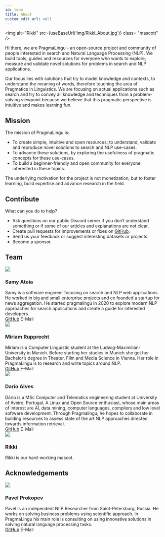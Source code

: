 ```yaml
---
id: team
title: About
custom_edit_url: null
---
```


<img
  alt="Rikki"
  src={useBaseUrl('img/Rikki_About.jpg')}
  class= "mascott"
/>

Hi there, we are PragmaLingu - an open-source project and community of people interested in search 
and Natural Language Processing (NLP). We build tools, guides and resources for everyone who wants to explore,
measure and validate novel solutions for problems in search and NLP applications. 

Our focus lies with solutions that try to model knowledge and contexts, to understand the meaning of words, 
therefore touching the area of Pragmatics in Linguistics. We are focusing on actual applications such as 
search and try to convey all knowledge and techniques from a problem-solving viewpoint because we believe 
that this pragmatic perspective is intuitive and makes learning fun.



## Mission

The mission of PragmaLingu is:
	
- To create simple, intuitive and open resources; to understand, validate and reproduce novel solutions to search and NLP use-cases.
- To advance these solutions, by exploring the usefulness of pragmatic concepts for these use-cases.
- To build a beginner-friendly and open community for everyone interested in these topics.

The underlying motivation for the project is not monetization, but to foster learning, build expertise and advance research in the field.

## Contribute
What can you do to help? 

- Ask questions on our public Discord server if you don’t understand something or if some of our articles and explanations are not clear.
- Create pull requests for improvements or fixes on [GitHub](https://github.com/pragmalingu/experiments).
- Send us your feedback or suggest interesting datasets or projects.
- Become a sponsor.


## Team

<div className="row">
	<div className="col col--5 margin-bottom--lg">
		<div className="card card--full-height">
			<div className="card__header">
				<div className="avatar avatar--vertical">
					<img
                                        className="avatar__photo avatar__photo--xl"
                                        src="/img/samy.jpg"
                                    />
					<div className="avatar__intro">
						<h3 className="avatar__name">Samy Ateia</h3>
					</div>
				</div>
			</div>
			<div className="card__body">
                                Samy is a software engineer focusing on search and NLP web applications. He worked in big and small enterprise projects and co founded a startup for news aggregation. He started pragmalingu in 2020 to explore modern NLP approaches for search applications and create a guide for interested developers.
      </div>
			<div className="card__footer">
				<div className="button-group button-group--block">
					<a className="button button--secondary" href="https://github.com/orgs/pragmalingu/people/SamyAteia">GitHub</a>
					<Mailto
                                            className="button button--secondary"
                                            to="samy@samyateia.de"
                                            subject="Feedback PragmaLingu">
                                            E-Mail </Mailto>
				</div>
			</div>
		</div>
	</div>
	<div className="col col--5 margin-bottom--lg">
		<div className="card card--full-height">
			<div className="card__header">
				<div className="avatar avatar--vertical">
					<img
                                        className="avatar__photo avatar__photo--xl"
                                        src="/img/miriam.jpg"
                                    />
					<div className="avatar__intro">
						<h3 className="avatar__name">Miriam Rupprecht</h3>
					</div>
				</div>
			</div>
			<div className="card__body">
                                Miriam is a Computer Linguistic student at the Ludwig-Maximilian-University in Munich. Before starting her studies in Munich she got her Bachelor’s degree in Theater, Film and Media Science in Vienna. Her role in PragmaLingu is to research and write topics around NLP.
      </div>
			<div className="card__footer">
				<div className="button-group button-group--block">
					<a className="button button--secondary" href="https://github.com/MiriamPragmalingu">GitHub</a>
					<Mailto
                                        className="button button--secondary"
                                        to="miriam@pragmalingu.de"
                                        subject="Feedback PragmaLingu">
                                        E-Mail </Mailto>
				</div>
			</div>
		</div>
	</div>
	<div className="col col--5 margin-bottom--lg">
		<div className="card card--full-height">
			<div className="card__header">
				<div className="avatar avatar--vertical">
					<img
                                        className="avatar__photo avatar__photo--xl"
                                        src="/img/dario.jpg"
                                    />
					<div className="avatar__intro">
						<h3 className="avatar__name">Dario Alves</h3>
					</div>
				</div>
			</div>
			<div className="card__body">
                                Dário is a MSc Computer and Telematics engineering student at University of Aveiro, Portugal. A Linux and Open Source enthusiast, whose main areas of interest are AI, data mining, computer languages, compilers and low level software development. Through Pragmalingu, he hopes to collaborate in building resources to assess state of the art NLP approaches directed towards information retrieval.
                            </div>
			<div className="card__footer">
				<div className="button-group button-group--block">
					<a className="button button--secondary" href="https://github.com/dario-alv">GitHub</a>
					<Mailto
                                        className="button button--secondary"
                                        to="info@pragmalingu.de"
                                        subject="Feedback PragmaLingu">
                                        E-Mail </Mailto>
				</div>
			</div>
		</div>
	</div>
	<div className="col col--5 margin-bottom--lg">
	<div className="card card--full-height">
		<div className="card__header">
			<div className="avatar avatar--vertical">
				<img
                                    className="avatar__photo avatar__photo--xl"
                                    src="/img/Rikki_About_smaller.jpg"
                                />
				<div className="avatar__intro">
					<h3 className="avatar__name">Rikki</h3>
				</div>
			</div>
		</div>
		<div className="card__body text--center">
                            Rikki is our hard-working mascot.
      </div>
	</div>
</div>
</div>

## Acknowledgements

<div className="col col--5 margin-bottom--lg">
		<div className="card card--full-height">
			<div className="card__header">
				<div className="avatar avatar--vertical">
					<img
                                        className="avatar__photo avatar__photo--xl"
                                        src="/img/pavel.jpg"
                                    />
					<div className="avatar__intro">
						<h3 className="avatar__name">Pavel Prokopev</h3>
					</div>
				</div>
			</div>
			<div className="card__body">
                                Pavel is an independent NLP Researcher from Saint-Petersburg, Russia. He works on solving business problems using scientific approach. In PragmaLingu his main role is consulting on using innovative solutions in solving natural language processing tasks.
      </div>
			<div className="card__footer">
				<div className="button-group button-group--block">
					<a className="button button--secondary" href="https://github.com/orgs/pragmalingu/people/polaser">GitHub</a>
					<Mailto
                                        className="button button--secondary"
                                        to="info@pragmalingu.de"
                                        subject="Feedback PragmaLingu">
                                        E-Mail </Mailto>
				</div>
			</div>
		</div>
	</div>